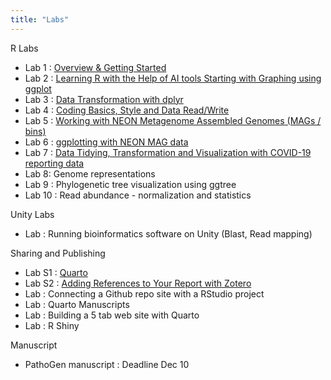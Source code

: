 ```yaml
---
title: "Labs"
---
```


R Labs

* Lab 1 : [Overview & Getting Started](labs/lab1_overview.html)
* Lab 2 : [Learning R with the Help of AI tools Starting with Graphing using ggplot](labs/lab2_AI_ggplot.html)
* Lab 3 : [Data Transformation with dplyr](labs/lab3_data_transformation.qmd)
* Lab 4 : [Coding Basics, Style and Data Read/Write](labs/lab4_coding_import.qmd)
* Lab 5 : [Working with NEON Metagenome Assembled Genomes (MAGs / bins)](labs/lab5_NEON_tables.qmd)
* Lab 6 : [ggplotting with NEON MAG data](labs/lab6_NEON_pub_graphics.html)
* Lab 7 : [Data Tidying, Transformation and Visualization with COVID-19 reporting data](labs/lab7_covid.html)
* Lab 8: Genome representations
* Lab 9 : Phylogenetic tree visualization using ggtree
* Lab 10 : Read abundance - normalization and statistics

Unity Labs

* Lab : Running bioinformatics software on Unity (Blast, Read mapping) 

Sharing and Publishing

* Lab S1 : [Quarto](labs/lab1s_quarto.html)
* Lab S2 : [Adding References to Your Report with Zotero](labs/lab2s_biblio.html)
* Lab : Connecting a Github repo site with a RStudio project
* Lab : Quarto Manuscripts
* Lab : Building a 5 tab web site with Quarto
* Lab : R Shiny

Manuscript

* PathoGen manuscript : Deadline Dec 10